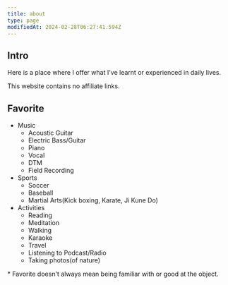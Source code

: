 ```yaml
---
title: about
type: page
modifiedAt: 2024-02-28T06:27:41.594Z
---
```

## Intro

Here is a place where I offer what I've learnt or experienced in daily lives.

This website contains no affiliate links.

## Favorite

- Music
  - Acoustic Guitar
  - Electric Bass/Guitar
  - Piano
  - Vocal
  - DTM
  - Field Recording
- Sports
  - Soccer
  - Baseball
  - Martial Arts(Kick boxing, Karate, Ji Kune Do)
- Activities
  - Reading
  - Meditation
  - Walking
  - Karaoke
  - Travel
  - Listening to Podcast/Radio
  - Taking photos(of nature)

\* Favorite doesn't always mean being familiar with or good at the object.

